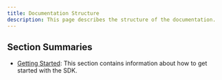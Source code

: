 ```yaml
---
title: Documentation Structure
description: This page describes the structure of the documentation.
---
```


## Section Summaries
* [Getting Started](/getting-started): This section contains information about how to get started with the SDK.